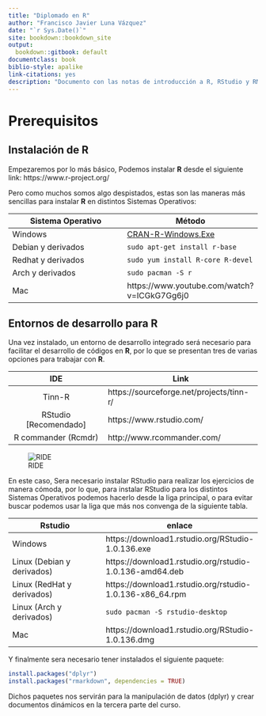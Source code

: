 ```yaml
--- 
title: "Diplomado en R"
author: "Francisco Javier Luna Vázquez"
date: "`r Sys.Date()`"
site: bookdown::bookdown_site 
output: 
  bookdown::gitbook: default
documentclass: book
biblio-style: apalike
link-citations: yes
description: "Documento con las notas de introducción a R, RStudio y RMarkdown"
---
```


# Prerequisitos

## Instalación de R
Empezaremos por lo más básico, Podemos instalar **R** desde el siguiente link: https://www.r-project.org/

Pero como muchos somos algo despistados, estas son las maneras más sencillas para instalar **R** en distintos Sistemas Operativos:

|Sistema Operativo | Método   |
|------------------|----------|
|   Windows        | [CRAN-R-Windows.Exe](https://cran.itam.mx/bin/windows/base/R-3.3.3-win.exe)  |
|Debian y derivados|`sudo apt-get install r-base`                           |
|Redhat y derivados| `sudo yum install R-core R-devel`                      |
|Arch y derivados  | `sudo pacman -S r`                                     |
|     Mac          | https://www.youtube.com/watch?v=ICGkG7Gg6j0            |


## Entornos de desarrollo para R

Una vez instalado, un entorno de desarrollo integrado será necesario para facilitar el desarrollo de códigos en **R**, por lo que se presentan tres de varias opciones para trabajar con **R**. 

|       IDE             |  Link     |
|:---------------------:|-----------|
|   Tinn-R              | https://sourceforge.net/projects/tinn-r/ |
|RStudio [Recomendado]  | https://www.rstudio.com/ |
| R commander (Rcmdr)   | http://www.rcommander.com/ |

![RIDE](./assets/images/Rstudio-300x260.png)

En este caso, Sera necesario instalar RStudio para realizar los ejercicios de manera cómoda, por lo que, para instalar RStudio para los distintos Sistemas Operativos podemos hacerlo desde la liga principal, o para evitar buscar podemos usar la liga que más nos convenga de la siguiente tabla.

| Rstudio | enlace  |
|---------|---------|
| Windows | https://download1.rstudio.org/RStudio-1.0.136.exe |
| Linux (Debian y derivados)   | https://download1.rstudio.org/rstudio-1.0.136-amd64.deb |
| Linux (RedHat y derivados)   | https://download1.rstudio.org/rstudio-1.0.136-x86_64.rpm |
| Linux (Arch y derivados)     | `sudo pacman -S rstudio-desktop` |
| Mac 	 | https://download1.rstudio.org/RStudio-1.0.136.dmg |

Y finalmente sera necesario tener instalados el siguiente paquete:


```r
install.packages("dplyr")
install.packages("rmarkdown", dependencies = TRUE)
```

Dichos paquetes nos servirán para la manipulación  de datos (dplyr) y crear documentos dinámicos en la tercera parte del curso.
